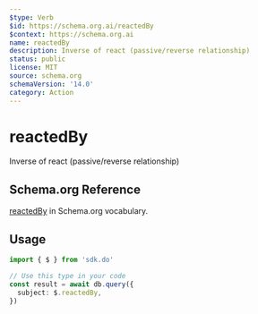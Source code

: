 ```yaml
---
$type: Verb
$id: https://schema.org.ai/reactedBy
$context: https://schema.org.ai
name: reactedBy
description: Inverse of react (passive/reverse relationship)
status: public
license: MIT
source: schema.org
schemaVersion: '14.0'
category: Action
---
```


# reactedBy

Inverse of react (passive/reverse relationship)

## Schema.org Reference

[reactedBy](https://schema.org/ReactAction) in Schema.org vocabulary.

## Usage

```typescript
import { $ } from 'sdk.do'

// Use this type in your code
const result = await db.query({
  subject: $.reactedBy,
})
```

